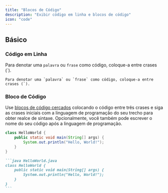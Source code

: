 ```yaml
---
title: "Blocos de Código"
description: "Exibir código em linha e blocos de código"
icon: "code"
---
```


## Básico

### Código em Linha

Para denotar uma `palavra` ou `frase` como código, coloque-a entre crases (`).

```
Para denotar uma `palavra` ou `frase` como código, coloque-a entre crases (`).
```

### Bloco de Código

Use [blocos de código cercados](https://www.markdownguide.org/extended-syntax/#fenced-code-blocks) colocando o código entre três crases e siga as crases iniciais com a linguagem de programação do seu trecho para obter realce de sintaxe. Opcionalmente, você também pode escrever o nome do seu código após a linguagem de programação.

```java HelloWorld.java
class HelloWorld {
    public static void main(String[] args) {
        System.out.println("Hello, World!");
    }
}
```

````md
```java HelloWorld.java
class HelloWorld {
    public static void main(String[] args) {
        System.out.println("Hello, World!");
    }
}
```
````
